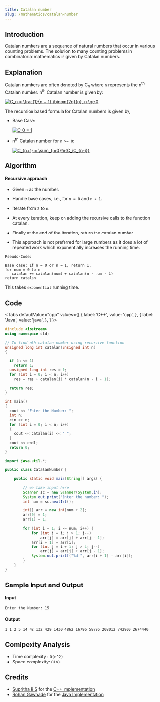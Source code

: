 ```yaml
---
title: Catalan number
slug: /mathematics/catalan-number
---
```


## Introduction

Catalan numbers are a sequence of natural numbers that occur in various counting problems. The solution to many counting problems in combinatorial mathematics is given by Catalan numbers.

## Explanation

Catalan numbers are often denoted by C<sub>n</sub> where `n` represents the n<sup>th</sup> Catalan number. n<sup>th</sup> Catalan number is given by:

<a href="https://www.codecogs.com/eqnedit.php?latex=C_n&space;=&space;\frac{1}{n&space;&plus;&space;1}&space;\binom{2n}{n},&space;n&space;\ge&space;0" target="_blank"><img src="https://latex.codecogs.com/gif.latex?C_n&space;=&space;\frac{1}{n&space;&plus;&space;1}&space;\binom{2n}{n},&space;n&space;\ge&space;0" title="C_n = \frac{1}{n + 1} \binom{2n}{n}, n \ge 0" /></a>

The recursion based formula for Catalan numbers is given by,

- Base Case:

    <a href="https://www.codecogs.com/eqnedit.php?latex=C_0&space;=&space;1" target="_blank"><img src="https://latex.codecogs.com/gif.latex?C_0&space;=&space;1" title="C_0 = 1" /></a>

- n<sup>th</sup> Catalan number for `n >= 0`:

    <a href="https://www.codecogs.com/eqnedit.php?latex=C_{n&plus;1}&space;=&space;\sum_{i=0}^n{C_iC_{n-i}}" target="_blank"><img src="https://latex.codecogs.com/gif.latex?C_{n&plus;1}&space;=&space;\sum_{i=0}^n{C_iC_{n-i}}" title="C_{n+1} = \sum_{i=0}^n{C_iC_{n-i}}" /></a>

## Algorithm

#### Recursive approach

- Given `n` as the number.

- Handle base cases, i.e., for `n = 0` and `n = 1`.

- Iterate from `2` to `n`.

- At every iteration, keep on adding the recursive calls to the function catalan.

- Finally at the end of the iteration, return the catalan number.

- This approach is not preferred for large numbers as it does a lot of repeated work which exponentially increases the running time.

```
Pseudo-Code: 

Base case: If n = 0 or n = 1, return 1.
for num = 0 to n
   catalan += catalan(num) + catalan(n - num - 1)
return catalan
```

This takes `exponential` running time.

## Code


<Tabs
  defaultValue="cpp"
  values={[
    { label: 'C++', value: 'cpp', },
    { label: 'Java', value: 'java', },
  ]
}>

<TabItem value="cpp">

```cpp
#include <iostream>
using namespace std;

// To find nth catalan number using recursive function
unsigned long int catalan(unsigned int n)
{

  if (n <= 1)
    return 1;
  unsigned long int res = 0;
  for (int i = 0; i < n; i++)
    res = res + catalan(i) * catalan(n - i - 1);

  return res;
}

int main()
{
  cout << "Enter the Number: ";
  int n;
  cin >> n;
  for (int i = 0; i < n; i++)
  {
    cout << catalan(i) << " ";
  }
  cout << endl;
  return 0;
}
```

</TabItem>
<TabItem value="java">

```Java
import java.util.*;

public class CatalanNumber {

    public static void main(String[] args) {

        // we take input here
        Scanner sc = new Scanner(System.in);
        System.out.print("Enter the number: ");
        int num = sc.nextInt();

        int[] arr = new int[num + 2];
        arr[0] = 1;
        arr[1] = 1;

        for (int i = 1; i <= num; i++) {
            for (int j = i; j > 1; j--)
                arr[j] = arr[j] + arr[j - 1];
            arr[i + 1] = arr[i];
            for (int j = i + 1; j > 1; j--)
                arr[j] = arr[j] + arr[j - 1];
            System.out.printf("%d ", arr[i + 1] - arr[i]);
        }
    }
}
```

</TabItem>
</Tabs>

## Sample Input and Output

#### Input

```
Enter the Number: 15
```

#### Output

```
1 1 2 5 14 42 132 429 1430 4862 16796 58786 208012 742900 2674440
```

## Comlpexity Analysis

  - Time complexity : `O(n^2)`
  - Space complexity: `O(n)`

## Credits

  - [Supritha R S](https://github.com/suprithars111) for the [C++ Implementation](https://github.com/TesseractCoding/NeoAlgo/blob/master/C-Plus-Plus/math/catalan_num.cpp)
  - [Rohan Gawhade](https://github.com/rohangawhade) for the [Java Implementation](https://github.com/TesseractCoding/NeoAlgo/blob/master/Java/math/CatalanNumber.java)
